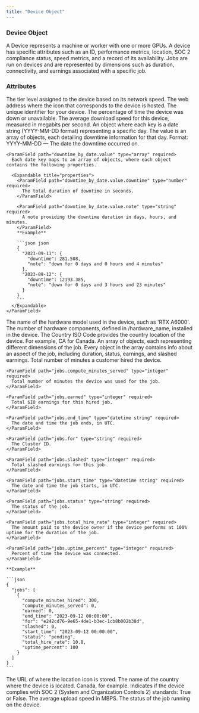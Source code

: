 ```yaml
---
title: "Device Object"
---
```


### Device Object

A Device represents a machine or worker with one or more GPUs. A device has specific attributes such as an ID, performance metrics, location, SOC 2 compliance status, speed metrics, and a record of its availability. Jobs are run on devices and are represented by dimensions such as duration, connectivity, and earnings associated with a specific job.

### Attributes

<ParamField path="base_tier_name" type="string" required>
  The tier level assigned to the device based on its network speed.
</ParamField>

<ParamField path="brand_icon" type="string" required>
  The web address where the icon that corresponds to the device is hosted.
</ParamField>

<ParamField path="device_id" type="string" required>
  The unique identifier for your device.
</ParamField>

<ParamField path="down_percentage" type="integer" required>
  The percentage of time the device was down or unavailable.
</ParamField>

<ParamField path="download_speed_mbps" type="integer" required>
  The average download speed for this device, measured in megabits per second.
</ParamField>

<ParamField path="downtime_by_date" type="object" required>
  An object where each key is a date string (YYYY-MM-DD format) representing a specific day. 
  The value is an array of objects, each detailing downtime information for that day.

  <Expandable title="properties">
    <ParamField path="downtime_by_date.key" type="string" required>
      Format: YYYY-MM-DD — The date the downtime occurred on.
    </ParamField>

    <ParamField path="downtime_by_date.value" type="array" required>
      Each date key maps to an array of objects, where each object contains the following properties.

      <Expandable title="properties">
        <ParamField path="downtime_by_date.value.downtime" type="number" required>
          The total duration of downtime in seconds.
        </ParamField>

        <ParamField path="downtime_by_date.value.note" type="string" required>
          A note providing the downtime duration in days, hours, and minutes.
        </ParamField>
        **Example**

        ```json json
        {
          "2023-09-11": {
            "downtime": 281.508,
            "note": "down for 0 days and 0 hours and 4 minutes"
          },
          "2023-09-12": {
            "downtime": 12193.385,
            "note": "down for 0 days and 3 hours and 23 minutes"
          }
        }
        ```
      </Expandable>
    </ParamField>
  </Expandable>
</ParamField>

<ParamField path="hardware_name" type="string" required>
  The name of the hardware model used in the device, such as 'RTX A6000'.
</ParamField>

<ParamField path="hardware_quantity" type="integer" required>
  The number of hardware components, defined in /hardware_name, installed in the device.
</ParamField>

<ParamField path="iso2" type="string" required>
  The Country ISO Code provides the country location of the device. For example, CA for Canada.
</ParamField>

<ParamField path="jobs" type="array" required>
  An array of objects, each representing different dimensions of the job. 
  Every object in the array contains info about an aspect of the job, including duration, status, earnings, and slashed earnings.

  <Expandable title="properties">
    <ParamField path="jobs.compute_minutes_hired" type="integer" required>
      Total number of minutes a customer hired the device.
    </ParamField>

    <ParamField path="jobs.compute_minutes_served" type="integer" required>
      Total number of minutes the device was used for the job.
    </ParamField>

    <ParamField path="jobs.earned" type="integer" required>
      Total $IO earnings for this hired job.
    </ParamField>

    <ParamField path="jobs.end_time" type="datetime string" required>
      The date and time the job ends, in UTC.
    </ParamField>

    <ParamField path="jobs.for" type="string" required>
      The Cluster ID.
    </ParamField>

    <ParamField path="jobs.slashed" type="integer" required>
      Total slashed earnings for this job.
    </ParamField>

    <ParamField path="jobs.start_time" type="datetime string" required>
      The date and time the job starts, in UTC.
    </ParamField>

    <ParamField path="jobs.status" type="string" required>
      The status of the job.
    </ParamField>

    <ParamField path="jobs.total_hire_rate" type="integer" required>
      The amount paid to the device owner if the device performs at 100% uptime for the duration of the job.
    </ParamField>

    <ParamField path="jobs.uptime_percent" type="integer" required>
      Percent of time the device was connected.
    </ParamField>

    **Example**

    ```json
    {
      "jobs": [
        {
          "compute_minutes_hired": 300,
          "compute_minutes_served": 0,
          "earned": 0,
          "end_time": "2023-09-12 00:00:00",
          "for": "e242cd76-9e65-4de1-b3ec-1cb8b002b38d",
          "slashed": 0,
          "start_time": "2023-09-12 00:00:00",
          "status": "pending",
          "total_hire_rate": 10.8,
          "uptime_percent": 100
        }
      ]
    }
    ```
  </Expandable>
</ParamField>

<ParamField path="location_icon" type="string" required>
  The URL of where the location icon is stored.
</ParamField>

<ParamField path="location_name" type="string" required>
  The name of the country where the device is located. Canada, for example.
</ParamField>

<ParamField path="security_soc2" type="boolean" required>
  Indicates if the device complies with SOC 2 (System and Organization Controls 2) standards: True or False.
</ParamField>

<ParamField path="upload_speed_mbps" type="integer" required>
  The average upload speed in MBPS.
</ParamField>

<ParamField path="status" type="string" required>
  The status of the job running on the device.
</ParamField>


